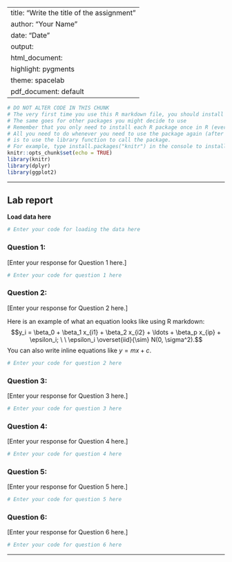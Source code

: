 
---
title: "Write the title of the assignment"
author: "Your Name"
date: "Date"
output:
  html_document:
    highlight: pygments
    theme: spacelab
  pdf_document: default
---

```r
# DO NOT ALTER CODE IN THIS CHUNK
# The very first time you use this R markdown file, you should install each of the packages below.
# The same goes for other packages you might decide to use
# Remember that you only need to install each R package once in R (ever -- unless you change computers).
# All you need to do whenever you need to use the package again (after restarting the R session),
# is to use the library function to call the package.
# For example, type install.packages("knitr") in the console to install the knitr package. 
knitr::opts_chunk$set(echo = TRUE)
library(knitr)
library(dplyr)
library(ggplot2)
```

* * *

## Lab report

**Load data here**
```r
# Enter your code for loading the data here

```

### Question 1: 

[Enter your response for Question 1 here.]

```r
# Enter your code for question 1 here

```

### Question 2:

[Enter your response for Question 2 here.]

Here is an example of what an equation looks like using R markdown:
$$y_i = \beta_0 + \beta_1 x_{i1} + \beta_2 x_{i2} + \ldots + \beta_p x_{ip} + \epsilon_i; \ \ \epsilon_i \overset{iid}{\sim} N(0, \sigma^2).$$
You can also write inline equations like $y = mx + c$.

```r
# Enter your code for question 2 here
```


### Question 3:

[Enter your response for Question 3 here.]

```r
# Enter your code for question 3 here
```


### Question 4:

[Enter your response for Question 4 here.]

```r
# Enter your code for question 4 here
```


### Question 5:

[Enter your response for Question 5 here.]

```r
# Enter your code for question 5 here
```


### Question 6:

[Enter your response for Question 6 here.]

```r
# Enter your code for question 6 here
```


* * *



